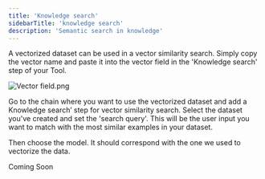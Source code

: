 ```yaml
---
title: 'Knowledge search'
sidebarTitle: 'knowledge search'
description: 'Semantic search in knowledge'
---
```


A vectorized dataset can be used in a vector similarity search. 
Simply copy the vector name and paste it into the vector field in the 'Knowledge search' step of your Tool.

![Vector field.png](/images/data/vector-field.png)

Go to the chain where you want to use the vectorized dataset and add a Knowledge search’ step for vector similarity search. 
Select the dataset you've created and set the 'search query'. This will be the user input you want to match with the most similar examples in your dataset.

Then choose the model. It should correspond with the one we used to vectorize the data.


Coming Soon

<Snippet file="components/tools/step-general.mdx" />